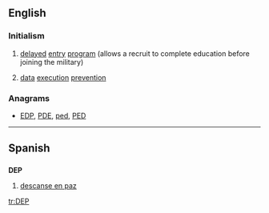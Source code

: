 ==English==

===Initialism===
{{en-initialism}}

# {{US|military}} [[delayed]] [[entry]] [[program]] (allows a recruit to complete education before joining the military)
# {{computing}} [[data]] [[execution]] [[prevention]]

===Anagrams===
* [[EDP#English|EDP]], [[PDE#English|PDE]], [[ped#English|ped]], [[PED#English|PED]]
----
==Spanish==

==={{initialism|es}}===
'''DEP'''

# [[descanse en paz]]

[[tr:DEP]]